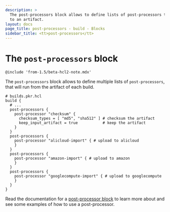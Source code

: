 ```yaml
---
description: >
  The post-processors block allows to define lists of post-processors to apply
  to an artifact.
layout: docs
page_title: post-processors - build - Blocks
sidebar_title: <tt>post-processors</tt>
---
```


# The `post-processors` block

`@include 'from-1.5/beta-hcl2-note.mdx'`

The `post-processors` block allows to define multiple lists of
`post-processors`, that will run from the artifact of each build.

```hcl
# builds.pkr.hcl
build {
  # ...
  post-processors {
    post-processor "checksum" {
      checksum_types = [ "md5", "sha512" ] # checksum the artifact
      keep_input_artifact = true           # keep the artifact
    }
  }
  post-processors {
    post-processor "alicloud-import" { # upload to alicloud
    }
  }
  post-processors {
    post-processor "amazon-import" { # upload to amazon
    }
  }
  post-processors {
    post-processor "googlecompute-import" { # upload to googlecompute
    }
  }
}
```

Read the documentation for a [post-processor
block](/docs/from-1.5/blocks/build/post-processor) to learn more about and see
some examples of how to use a post-processor.
